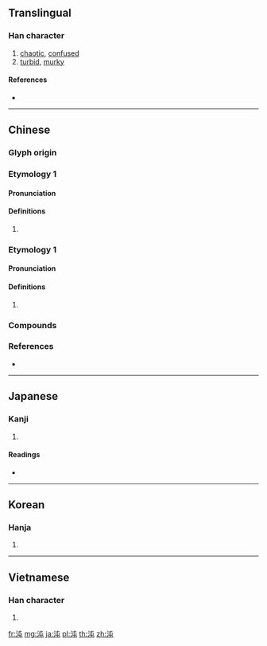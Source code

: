 ==Translingual==

===Han character===
{{Han char|rn=85|rad=水|as=04|sn=7|four=35117|canj=EPU|ids=⿰氵屯}}

# [[chaotic]], [[confused]]
# [[turbid]], [[murky]]

====References====
* {{Han ref|kx=0610.100|dkj=17193|dj=1003.040|hdz=31561.090|uh=6C8C|ud=27788|bh=A850|bd=43088}}

----

==Chinese==
{{zh-forms}}

===Glyph origin===
{{Han etym}}

===Etymology 1===

====Pronunciation====
{{zh-pron
|m=dùn
|c=deon6
|mn=tūn
|mc=y
|oc=y
|cat=
}}

====Definitions====
{{zh-hanzi}}

# {{rfdef|zh}}

===Etymology 1===

====Pronunciation====
{{zh-pron
|m=
|c=cyun5
|mc=
|oc=
|cat=
}}
{{rfp|cmn|Mandarin}}

====Definitions====
{{zh-hanzi}}

# {{rfdef|zh}}

===Compounds===
{{zh-der|悶沌沌|混沌|渾沌|混沌世界|混混沌沌|鑿渾沌}}

===References===
* {{R:yue:mfccd}}

----

==Japanese==

===Kanji===
{{ja-kanji|grade=|rs=水04}}

# {{defn|lang=ja|sort=水04}}

====Readings====
* {{ja-readings|on=[[とん]] (ton)|kun=[[ふさがる]] (fusagaru), [[くらい]] (kurai), [[おろか]] (oroka)}}

----

==Korean==

===Hanja===
{{ko-hanja|hangeul=돈|eumhun=|rv=don|mr=ton|y=ton}}

# {{defn|lang=ko|sort=水04}}

----

==Vietnamese==

===Han character===
{{vi-readings|rs=水04| hanviet = xộn}}

# {{defn|lang=vi|sort=水04}}

[[fr:沌]]
[[mg:沌]]
[[ja:沌]]
[[pl:沌]]
[[th:沌]]
[[zh:沌]]